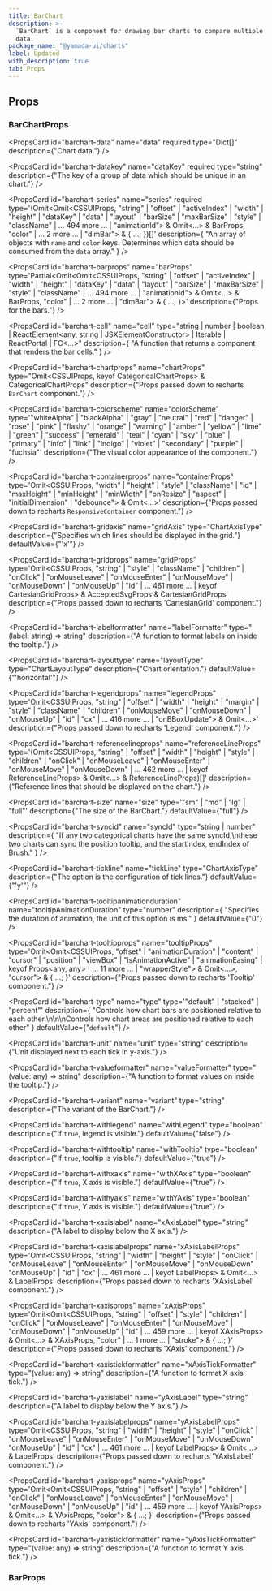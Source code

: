 ```yaml
---
title: BarChart
description: >-
  `BarChart` is a component for drawing bar charts to compare multiple sets of
  data.
package_name: "@yamada-ui/charts"
label: Updated
with_description: true
tab: Props
---
```


## Props

### BarChartProps

<PropsCard
  id="barchart-data"
  name="data"
  required
  type="Dict[]"
  description={"Chart data."}
/>

<PropsCard
  id="barchart-datakey"
  name="dataKey"
  required
  type="string"
  description={"The key of a group of data which should be unique in an chart."}
/>

<PropsCard
  id="barchart-series"
  name="series"
  required
  type='(Omit<Omit<CSSUIProps, "string" | "offset" | "activeIndex" | "width" | "height" | "dataKey" | "data" | "layout" | "barSize" | "maxBarSize" | "style" | "className" | ... 494 more ... | "animationId"> & Omit<...> & BarProps, "color" | ... 2 more ... | "dimBar"> & { ...; })[]'
  description={
    "An array of objects with `name` and `color` keys. Determines which data should be consumed from the `data` array."
  }
/>

<PropsCard
  id="barchart-barprops"
  name="barProps"
  type='Partial<Omit<Omit<CSSUIProps, "string" | "offset" | "activeIndex" | "width" | "height" | "dataKey" | "data" | "layout" | "barSize" | "maxBarSize" | "style" | "className" | ... 494 more ... | "animationId"> & Omit<...> & BarProps, "color" | ... 2 more ... | "dimBar"> & { ...; }>'
  description={"Props for the bars."}
/>

<PropsCard
  id="barchart-cell"
  name="cell"
  type="string | number | boolean | ReactElement<any, string | JSXElementConstructor<any>> | Iterable<ReactNode> | ReactPortal | FC<...>"
  description={
    "A function that returns a component that renders the bar cells."
  }
/>

<PropsCard
  id="barchart-chartprops"
  name="chartProps"
  type="Omit<CSSUIProps, keyof CategoricalChartProps> &
  CategoricalChartProps"
  description={"Props passed down to recharts `BarChart` component."}
/>

<PropsCard
  id="barchart-colorscheme"
  name="colorScheme"
  type='"whiteAlpha" | "blackAlpha" | "gray" | "neutral" | "red" | "danger" | "rose" | "pink" | "flashy" | "orange" | "warning" | "amber" | "yellow" | "lime" | "green" | "success" | "emerald" | "teal" | "cyan" | "sky" | "blue" | "primary" | "info" | "link" | "indigo" | "violet" | "secondary" | "purple" | "fuchsia"'
  description={"The visual color appearance of the component."}
/>

<PropsCard
  id="barchart-containerprops"
  name="containerProps"
  type='Omit<CSSUIProps, "width" | "height" | "style" | "className" | "id" | "maxHeight" | "minHeight" | "minWidth" | "onResize" | "aspect" | "initialDimension" | "debounce"> & Omit<...>'
  description={"Props passed down to recharts `ResponsiveContainer` component."}
/>

<PropsCard
  id="barchart-gridaxis"
  name="gridAxis"
  type="ChartAxisType"
  description={"Specifies which lines should be displayed in the grid."}
  defaultValue={"'x'"}
/>

<PropsCard
  id="barchart-gridprops"
  name="gridProps"
  type='Omit<CSSUIProps, "string" | "style" | "className" | "children" | "onClick" | "onMouseLeave" | "onMouseEnter" | "onMouseMove" | "onMouseDown" | "onMouseUp" | "id" | ... 461 more ... | keyof CartesianGridProps> & AcceptedSvgProps & CartesianGridProps'
  description={"Props passed down to recharts 'CartesianGrid' component."}
/>

<PropsCard
  id="barchart-labelformatter"
  name="labelFormatter"
  type="(label: string) => string"
  description={"A function to format labels on inside the tooltip."}
/>

<PropsCard
  id="barchart-layouttype"
  name="layoutType"
  type="ChartLayoutType"
  description={"Chart orientation."}
  defaultValue={"'horizontal'"}
/>

<PropsCard
  id="barchart-legendprops"
  name="legendProps"
  type='Omit<CSSUIProps, "string" | "offset" | "width" | "height" | "margin" | "style" | "className" | "children" | "onMouseMove" | "onMouseDown" | "onMouseUp" | "id" | "cx" | ... 416 more ... | "onBBoxUpdate"> & Omit<...>'
  description={"Props passed down to recharts 'Legend' component."}
/>

<PropsCard
  id="barchart-referencelineprops"
  name="referenceLineProps"
  type='(Omit<CSSUIProps, "string" | "offset" | "width" | "height" | "style" | "children" | "onClick" | "onMouseLeave" | "onMouseEnter" | "onMouseMove" | "onMouseDown" | ... 462 more ... | keyof ReferenceLineProps> & Omit<...> & ReferenceLineProps)[]'
  description={"Reference lines that should be displayed on the chart."}
/>

<PropsCard
  id="barchart-size"
  name="size"
  type='"sm" | "md" | "lg" | "full"'
  description={"The size of the BarChart."}
  defaultValue={"full"}
/>

<PropsCard
  id="barchart-syncid"
  name="syncId"
  type="string | number"
  description={
    "If any two categorical charts have the same syncId,\nthese two charts can sync the position tooltip, and the startIndex, endIndex of Brush."
  }
/>

<PropsCard
  id="barchart-tickline"
  name="tickLine"
  type="ChartAxisType"
  description={"The option is the configuration of tick lines."}
  defaultValue={"'y'"}
/>

<PropsCard
  id="barchart-tooltipanimationduration"
  name="tooltipAnimationDuration"
  type="number"
  description={
    "Specifies the duration of animation, the unit of this option is ms."
  }
  defaultValue={"0"}
/>

<PropsCard
  id="barchart-tooltipprops"
  name="tooltipProps"
  type='Omit<Omit<CSSUIProps, "offset" | "animationDuration" | "content" | "cursor" | "position" | "viewBox" | "isAnimationActive" | "animationEasing" | keyof Props<any, any> | ... 11 more ... | "wrapperStyle"> & Omit<...>, "cursor"> & { ...; }'
  description={"Props passed down to recharts 'Tooltip' component."}
/>

<PropsCard
  id="barchart-type"
  name="type"
  type='"default" | "stacked" | "percent"'
  description={
    "Controls how chart bars are positioned relative to each other.\n\n\nControls how chart areas are positioned relative to each other"
  }
  defaultValue={"`default`"}
/>

<PropsCard
  id="barchart-unit"
  name="unit"
  type="string"
  description={"Unit displayed next to each tick in y-axis."}
/>

<PropsCard
  id="barchart-valueformatter"
  name="valueFormatter"
  type="(value: any) => string"
  description={"A function to format values on inside the tooltip."}
/>

<PropsCard
  id="barchart-variant"
  name="variant"
  type="string"
  description={"The variant of the BarChart."}
/>

<PropsCard
  id="barchart-withlegend"
  name="withLegend"
  type="boolean"
  description={"If `true`, legend is visible."}
  defaultValue={"false"}
/>

<PropsCard
  id="barchart-withtooltip"
  name="withTooltip"
  type="boolean"
  description={"If `true`, tooltip is visible."}
  defaultValue={"true"}
/>

<PropsCard
  id="barchart-withxaxis"
  name="withXAxis"
  type="boolean"
  description={"If `true`, X axis is visible."}
  defaultValue={"true"}
/>

<PropsCard
  id="barchart-withyaxis"
  name="withYAxis"
  type="boolean"
  description={"If `true`, Y axis is visible."}
  defaultValue={"true"}
/>

<PropsCard
  id="barchart-xaxislabel"
  name="xAxisLabel"
  type="string"
  description={"A label to display below the X axis."}
/>

<PropsCard
  id="barchart-xaxislabelprops"
  name="xAxisLabelProps"
  type='Omit<CSSUIProps, "string" | "width" | "height" | "style" | "onClick" | "onMouseLeave" | "onMouseEnter" | "onMouseMove" | "onMouseDown" | "onMouseUp" | "id" | "cx" | ... 461 more ... | keyof LabelProps> & Omit<...> & LabelProps'
  description={"Props passed down to recharts 'XAxisLabel' component."}
/>

<PropsCard
  id="barchart-xaxisprops"
  name="xAxisProps"
  type='Omit<Omit<CSSUIProps, "string" | "offset" | "style" | "children" | "onClick" | "onMouseLeave" | "onMouseEnter" | "onMouseMove" | "onMouseDown" | "onMouseUp" | "id" | ... 459 more ... | keyof XAxisProps> & Omit<...> & XAxisProps, "color" | ... 1 more ... | "stroke"> & { ...; }'
  description={"Props passed down to recharts 'XAxis' component."}
/>

<PropsCard
  id="barchart-xaxistickformatter"
  name="xAxisTickFormatter"
  type="(value: any) => string"
  description={"A function to format X axis tick."}
/>

<PropsCard
  id="barchart-yaxislabel"
  name="yAxisLabel"
  type="string"
  description={"A label to display below the Y axis."}
/>

<PropsCard
  id="barchart-yaxislabelprops"
  name="yAxisLabelProps"
  type='Omit<CSSUIProps, "string" | "width" | "height" | "style" | "onClick" | "onMouseLeave" | "onMouseEnter" | "onMouseMove" | "onMouseDown" | "onMouseUp" | "id" | "cx" | ... 461 more ... | keyof LabelProps> & Omit<...> & LabelProps'
  description={"Props passed down to recharts 'YAxisLabel' component."}
/>

<PropsCard
  id="barchart-yaxisprops"
  name="yAxisProps"
  type='Omit<Omit<CSSUIProps, "string" | "offset" | "style" | "children" | "onClick" | "onMouseLeave" | "onMouseEnter" | "onMouseMove" | "onMouseDown" | "onMouseUp" | "id" | ... 459 more ... | keyof YAxisProps> & Omit<...> & YAxisProps, "color"> & { ...; }'
  description={"Props passed down to recharts 'YAxis' component."}
/>

<PropsCard
  id="barchart-yaxistickformatter"
  name="yAxisTickFormatter"
  type="(value: any) => string"
  description={"A function to format Y axis tick."}
/>

### BarProps

<PropsCard
  id="bar-activebar"
  name="activeBar"
  type='Omit<SVGProps<SVGPathElement>, "_hover" | "_nativeHover" | "_active" | "_nativeActive" | "_target" | "_notTarget" | "_nativeTarget" | "_focus" | ... 63 more ... | keyof StyleProps> & StyleProps & PseudoProps'
/>

<PropsCard
  id="bar-background"
  name="background"
  type='Omit<SVGProps<SVGPathElement>, "_hover" | "_nativeHover" | "_active" | "_nativeActive" | "_target" | "_notTarget" | "_nativeTarget" | "_focus" | ... 63 more ... | keyof StyleProps> & StyleProps & PseudoProps'
/>

<PropsCard
  id="bar-color"
  name="color"
  type='UIValue<"border" | "link" | Color | "current" | "focus" | "whiteAlpha.50" | "whiteAlpha.100" | "whiteAlpha.200" | "whiteAlpha.300" | "whiteAlpha.400" | "whiteAlpha.500" | ... 318 more ... | "secondary.950">'
/>

<PropsCard
  id="bar-dimbar"
  name="dimBar"
  type='Partial<Omit<Omit<CSSUIProps, "string" | "offset" | "activeIndex" | "width" | "height" | "dataKey" | "data" | "layout" | "barSize" | "maxBarSize" | "style" | "className" | ... 494 more ... | "animationId"> & Omit<...> & BarProps, "color" | ... 2 more ... | "dimBar"> & { ...; }>'
/>
